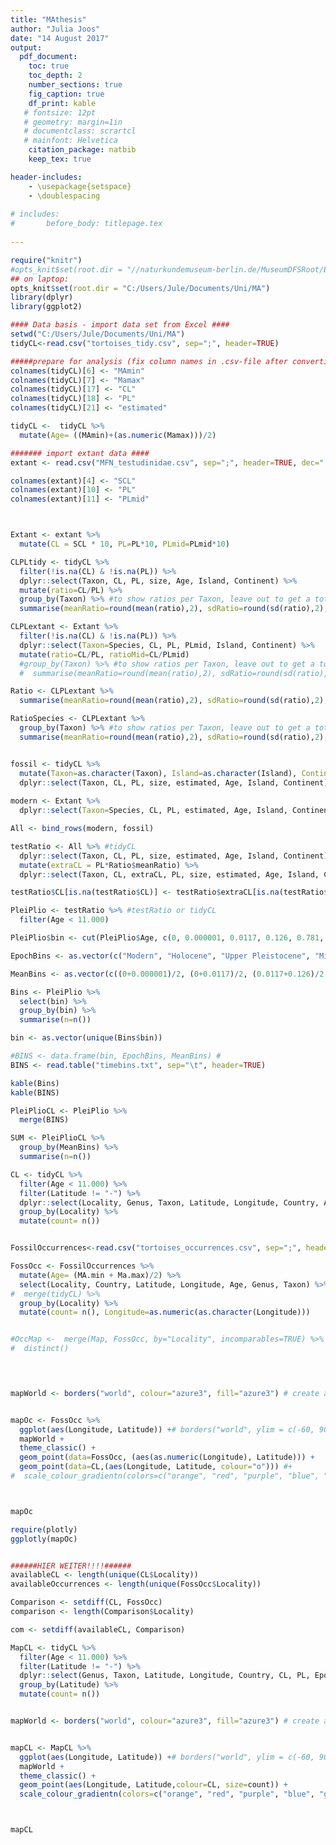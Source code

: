 ```yaml
---
title: "MAthesis"
author: "Julia Joos"
date: "14 August 2017"
output: 
  pdf_document:
    toc: true
    toc_depth: 2
    number_sections: true
    fig_caption: true
    df_print: kable
   # fontsize: 12pt
   # geometry: margin=1in
   # documentclass: scrartcl
   # mainfont: Helvetica
    citation_package: natbib
    keep_tex: true

header-includes:
    - \usepackage{setspace}
    - \doublespacing
    
# includes:
#       before_body: titlepage.tex
    
---
```


```r
require("knitr")
#opts_knit$set(root.dir = "//naturkundemuseum-berlin.de/MuseumDFSRoot/Benutzer/Julia.Joos/Eigene Dateien/MA")
## on laptop: 
opts_knit$set(root.dir = "C:/Users/Jule/Documents/Uni/MA")
library(dplyr)
library(ggplot2)
```




```r
#### Data basis - import data set from Excel ####
setwd("C:/Users/Jule/Documents/Uni/MA")
tidyCL<-read.csv("tortoises_tidy.csv", sep=";", header=TRUE)

#####prepare for analysis (fix column names in .csv-file after converting table from excel####
colnames(tidyCL)[6] <- "MAmin"
colnames(tidyCL)[7] <- "Mamax"
colnames(tidyCL)[17] <- "CL"
colnames(tidyCL)[18] <- "PL"
colnames(tidyCL)[21] <- "estimated"

tidyCL <-  tidyCL %>%
  mutate(Age= ((MAmin)+(as.numeric(Mamax)))/2)

####### import extant data ####
extant <- read.csv("MFN_testudinidae.csv", sep=";", header=TRUE, dec=".", na.strings = "NA", stringsAsFactors=FALSE)  # file: MFN_testudinidae.csv

colnames(extant)[4] <- "SCL"
colnames(extant)[10] <- "PL"
colnames(extant)[11] <- "PLmid"



Extant <- extant %>%
  mutate(CL = SCL * 10, PL=PL*10, PLmid=PLmid*10) 
```


```r
CLPLtidy <- tidyCL %>%
  filter(!is.na(CL) & !is.na(PL)) %>%
  dplyr::select(Taxon, CL, PL, size, Age, Island, Continent) %>%
  mutate(ratio=CL/PL) %>%
  group_by(Taxon) %>% #to show ratios per Taxon, leave out to get a total ratio
  summarise(meanRatio=round(mean(ratio),2), sdRatio=round(sd(ratio),2), n=n(), min=min(ratio), max=max(ratio))

CLPLextant <- Extant %>%
  filter(!is.na(CL) & !is.na(PL)) %>%
  dplyr::select(Taxon=Species, CL, PL, PLmid, Island, Continent) %>%
  mutate(ratio=CL/PL, ratioMid=CL/PLmid)
  #group_by(Taxon) %>% #to show ratios per Taxon, leave out to get a total ratio
  #  summarise(meanRatio=round(mean(ratio),2), sdRatio=round(sd(ratio),2), n=n(), min=min(ratio), max=max(ratio))

Ratio <- CLPLextant %>%
  summarise(meanRatio=round(mean(ratio),2), sdRatio=round(sd(ratio),2), n=n(), min=min(ratio), max=max(ratio))

RatioSpecies <- CLPLextant %>%
  group_by(Taxon) %>% #to show ratios per Taxon, leave out to get a total ratio
  summarise(meanRatio=round(mean(ratio),2), sdRatio=round(sd(ratio),2), n=n(), min=min(ratio), max=max(ratio))


fossil <- tidyCL %>%
  mutate(Taxon=as.character(Taxon), Island=as.character(Island), Continent=as.character(Continent), estimated=as.character(estimated)) %>%
  dplyr::select(Taxon, CL, PL, size, estimated, Age, Island, Continent)
  
modern <- Extant %>%
  dplyr::select(Taxon=Species, CL, PL, estimated, Age, Island, Continent)

All <- bind_rows(modern, fossil)

testRatio <- All %>% #tidyCL
  dplyr::select(Taxon, CL, PL, size, estimated, Age, Island, Continent) %>%
  mutate(extraCL = PL*Ratio$meanRatio) %>%
  dplyr::select(Taxon, CL, extraCL, PL, size, estimated, Age, Island, Continent)

testRatio$CL[is.na(testRatio$CL)] <- testRatio$extraCL[is.na(testRatio$CL)]
```


```r

PleiPlio <- testRatio %>% #testRatio or tidyCL 
  filter(Age < 11.000)

PleiPlio$bin <- cut(PleiPlio$Age, c(0, 0.000001, 0.0117, 0.126, 0.781, 2.588, 3.6, 5.332, 11.608))

EpochBins <- as.vector(c("Modern", "Holocene", "Upper Pleistocene", "Middle Pleistocene", "Lower Pleistocene", "Upper Pliocene", "Lower Pliocene", "Upper Miocene"))

MeanBins <- as.vector(c((0+0.000001)/2, (0+0.0117)/2, (0.0117+0.126)/2, (0.126+0.781)/2, (0.781+2.588)/2,(2.588+3.6)/2, (3.6+5.332)/2, (5.332+11.608)/2))

Bins <- PleiPlio %>%
  select(bin) %>%
  group_by(bin) %>%
  summarise(n=n())

bin <- as.vector(unique(Bins$bin))

#BINS <- data.frame(bin, EpochBins, MeanBins) #
BINS <- read.table("timebins.txt", sep="\t", header=TRUE)

kable(Bins)
kable(BINS)

PleiPlioCL <- PleiPlio %>%
  merge(BINS)

SUM <- PleiPlioCL %>%
  group_by(MeanBins) %>%
  summarise(n=n())
```


```r

CL <- tidyCL %>%
  filter(Age < 11.000) %>%
  filter(Latitude != "-") %>%
  dplyr::select(Locality, Genus, Taxon, Latitude, Longitude, Country, Age) %>%
  group_by(Locality) %>%
  mutate(count= n())


FossilOccurrences<-read.csv("tortoises_occurrences.csv", sep=";", header=TRUE)

FossOcc <- FossilOccurrences %>%
  mutate(Age= (MA.min + Ma.max)/2) %>%
  select(Locality, Country, Latitude, Longitude, Age, Genus, Taxon) %>%
#  merge(tidyCL) %>%
  group_by(Locality) %>%
  mutate(count= n(), Longitude=as.numeric(as.character(Longitude)))


#OccMap <-  merge(Map, FossOcc, by="Locality", incomparables=TRUE) %>%
#  distinct()
  



mapWorld <- borders("world", colour="azure3", fill="azure3") # create a layer of borders, run line at the beginning (before loading plotly)


mapOc <- FossOcc %>%
  ggplot(aes(Longitude, Latitude)) +# borders("world", ylim = c(-60, 90)) +
  mapWorld +
  theme_classic() +
  geom_point(data=FossOcc, (aes(as.numeric(Longitude), Latitude))) +
  geom_point(data=CL,(aes(Longitude, Latitude, colour="o"))) #+
#  scale_colour_gradientn(colors=c("orange", "red", "purple", "blue", "green"))



mapOc

require(plotly)
ggplotly(mapOc)


######HIER WEITER!!!!######
availableCL <- length(unique(CL$Locality))
availableOccurrences <- length(unique(FossOcc$Locality))

Comparison <- setdiff(CL, FossOcc)
comparison <- length(Comparison$Locality)

com <- setdiff(availableCL, Comparison)

```


```r

MapCL <- tidyCL %>%
  filter(Age < 11.000) %>%
  filter(Latitude != "-") %>%
  dplyr::select(Genus, Taxon, Latitude, Longitude, Country, CL, PL, Epoch) %>%
  group_by(Latitude) %>%
  mutate(count= n())


mapWorld <- borders("world", colour="azure3", fill="azure3") # create a layer of borders, run line at the beginning (before loading plotly)


mapCL <- MapCL %>%
  ggplot(aes(Longitude, Latitude)) +# borders("world", ylim = c(-60, 90)) +
  mapWorld +
  theme_classic() +
  geom_point(aes(Longitude, Latitude,colour=CL, size=count)) +
  scale_colour_gradientn(colors=c("orange", "red", "purple", "blue", "green"))



mapCL


```